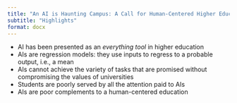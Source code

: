 ```yaml
---
title: "An AI is Haunting Campus: A Call for Human-Centered Higher Education"
subtitle: "Highlights"
format: docx
---
```


- AI has been presented as an _everything tool_ in higher education
- AIs are regression models: they use inputs to regress to a probable output, i.e., a mean 
- AIs cannot achieve the variety of tasks that are promised without compromising the values of universities
- Students are poorly served by all the attention paid to AIs
- AIs are poor complements to a human-centered education


